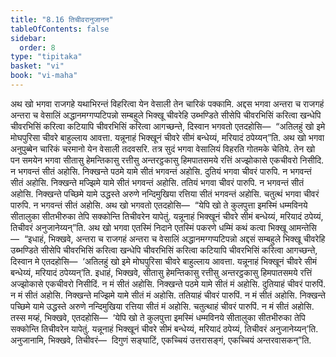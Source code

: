```yaml
---
title: "8.16 तिचीवरानुजानन"
tableOfContents: false
sidebar:
  order: 8
type: "tipitaka"
basket: "vi"
book: "vi-maha"
---
```



<DynamicBreadcrumb />

<Division number="346" book="vi-maha">

<Paragraph number="1644" book="vi-maha">
अथ खो भगवा राजगहे यथाभिरन्तं विहरित्वा येन वेसाली तेन चारिकं पक्कामि. अद्दस भगवा अन्तरा च राजगहं अन्तरा च वेसालिं अद्धानमग्गप्पटिपन्नो सम्बहुले भिक्खू चीवरेहि उब्भण्डिते सीसेपि चीवरभिसिं करित्वा खन्धेपि चीवरभिसिं करित्वा कटियापि चीवरभिसिं करित्वा आगच्छन्ते, दिस्वान भगवतो एतदहोसि—  “अतिलहुं खो इमे मोघपुरिसा चीवरे बाहुल्लाय आवत्ता. यन्नूनाहं भिक्खूनं चीवरे सीमं बन्धेय्यं, मरियादं ठपेय्यन्”ति. अथ खो भगवा अनुपुब्बेन चारिकं चरमानो येन वेसाली तदवसरि. तत्र सुदं भगवा वेसालियं विहरति गोतमके चेतिये. तेन खो पन समयेन भगवा सीतासु हेमन्तिकासु रत्तीसु अन्तरट्ठकासु हिमपातसमये रत्तिं अज्झोकासे एकचीवरो निसीदि. न भगवन्तं सीतं अहोसि. निक्खन्ते पठमे यामे सीतं भगवन्तं अहोसि. दुतियं भगवा चीवरं पारुपि. न भगवन्तं सीतं अहोसि. निक्खन्ते मज्झिमे यामे सीतं भगवन्तं अहोसि. ततियं भगवा चीवरं पारुपि. न भगवन्तं सीतं अहोसि. निक्खन्ते पच्छिमे यामे उद्धस्ते अरुणे नन्दिमुखिया रत्तिया सीतं भगवन्तं अहोसि. चतुत्थं भगवा चीवरं पारुपि. न भगवन्तं सीतं अहोसि. अथ खो भगवतो एतदहोसि—  “येपि खो ते कुलपुत्ता इमस्मिं धम्मविनये सीतालुका सीतभीरुका तेपि सक्कोन्ति तिचीवरेन यापेतुं. यन्नूनाहं भिक्खूनं चीवरे सीमं बन्धेय्यं, मरियादं ठपेय्यं, तिचीवरं अनुजानेय्यन्”ति.
</Paragraph>

<Paragraph number="1645" book="vi-maha">
अथ खो भगवा एतस्मिं निदाने एतस्मिं पकरणे धम्मिं कथं कत्वा भिक्खू आमन्तेसि—  “इधाहं, भिक्खवे, अन्तरा च राजगहं अन्तरा च वेसालिं अद्धानमग्गप्पटिपन्नो अद्दसं सम्बहुले भिक्खू चीवरेहि उब्भण्डिते सीसेपि चीवरभिसिं करित्वा खन्धेपि चीवरभिसिं करित्वा कटियापि चीवरभिसिं करित्वा आगच्छन्ते, दिस्वान मे एतदहोसि—  ‘अतिलहुं खो इमे मोघपुरिसा चीवरे बाहुल्लाय आवत्ता. यन्नूनाहं भिक्खूनं चीवरे सीमं बन्धेय्यं, मरियादं ठपेय्यन्’ति. इधाहं, भिक्खवे, सीतासु हेमन्तिकासु रत्तीसु अन्तरट्ठकासु हिमपातसमये रत्तिं अज्झोकासे एकचीवरो निसीदिं. न मं सीतं अहोसि. निक्खन्ते पठमे यामे सीतं मं अहोसि. दुतियाहं चीवरं पारुपिं. न मं सीतं अहोसि. निक्खन्ते मज्झिमे यामे सीतं मं अहोसि. ततियाहं चीवरं पारुपिं. न मं सीतं अहोसि. निक्खन्ते पच्छिमे यामे उद्धस्ते अरुणे नन्दिमुखिया रत्तिया सीतं मं अहोसि. चतुत्थाहं चीवरं पारुपिं. न मं सीतं अहोसि. तस्स मय्हं, भिक्खवे, एतदहोसि—  ‘येपि खो ते कुलपुत्ता इमस्मिं धम्मविनये सीतालुका सीतभीरुका तेपि सक्कोन्ति तिचीवरेन यापेतुं. यन्नूनाहं भिक्खूनं चीवरे सीमं बन्धेय्यं, मरियादं ठपेय्यं, तिचीवरं अनुजानेय्यन्’ति. अनुजानामि, भिक्खवे, तिचीवरं—  दिगुणं सङ्घाटिं, एकच्चियं उत्तरासङ्गं, एकच्चियं अन्तरवासकन्”ति.
</Paragraph>
</Division>